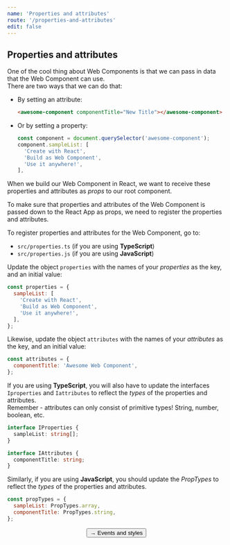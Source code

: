 ```yaml
---
name: 'Properties and attributes'
route: '/properties-and-attributes'
edit: false
---
```



## Properties and attributes
One of the cool thing about Web Components is that we can pass in data that the Web Component can use.  
There are two ways that we can do that:
- By setting an attribute:
  ```html
  <awesome-component componentTitle="New Title"></awesome-component>
  ```
- Or by setting a property:
  ```javascript
  const component = document.querySelector('awesome-component');
  component.sampleList: [
    'Create with React',
    'Build as Web Component',
    'Use it anywhere!',
  ],
  ```

When we build our Web Component in React, we want to receive these properties and attributes as *props* to our root component.  
  
To make sure that properties and attributes of the Web Component is passed down to the React App as props, we need to register the properties and attributes.

To register properties and attributes for the Web Component, go to:
- `src/properties.ts` (if you are using **TypeScript**)
- `src/properties.js` (if you are using **JavaScript**)

Update the object `properties` with the names of your *properties* as the key, and an initial value:
```javascript
const properties = {
  sampleList: [
    'Create with React',
    'Build as Web Component',
    'Use it anywhere!',
  ],
};
```
  
Likewise, update the object `attributes` with the names of your *attributes* as the key, and an initial value:
```javascript
const attributes = {
  componentTitle: 'Awesome Web Component',
};
```

If you are using **TypeScript**, you will also have to update the interfaces `Iproperties` and `Iattributes` to reflect the *types* of the properties and attributes.  
Remember - attributes can only consist of primitive types! String, number, boolean, etc.

```typescript
interface IProperties {
  sampleList: string[];
}

interface IAttributes {
  componentTitle: string;
}
```

Similarly, if you are using **JavaScript**, you should update the *PropTypes* to reflect the *types* of the properties and attributes.
```javascript
const propTypes = {
  sampleList: PropTypes.array,
  componentTitle: PropTypes.string,
};
```

<span style="display: flex; justify-content: center">
  <Link to='/events-and-styles'>
    <Button>→ Events and styles</Button>
  </Link>
</span>